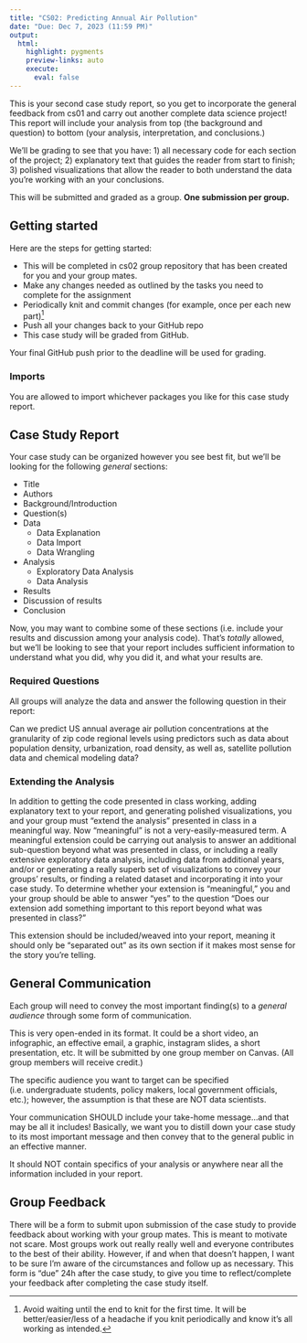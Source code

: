 ```yaml
---
title: "CS02: Predicting Annual Air Pollution"
date: "Due: Dec 7, 2023 (11:59 PM)"
output: 
  html: 
    highlight: pygments
    preview-links: auto
    execute:
      eval: false
---
```


This is your second case study report, so you get to incorporate the general feedback from cs01 and carry out another complete data science project! This report will include your analysis from top (the background and question) to bottom (your analysis, interpretation, and conclusions.)

We'll be grading to see that you have: 1) all necessary code for each section of the project; 2) explanatory text that guides the reader from start to finish; 3) polished visualizations that allow the reader to both understand the data you're working with an your conclusions.

This will be submitted and graded as a group. **One submission per group.**

## Getting started

Here are the steps for getting started:

-   This will be completed in cs02 group repository that has been created for you and your group mates.
-   Make any changes needed as outlined by the tasks you need to complete for the assignment
-   Periodically knit and commit changes (for example, once per each new part)[^1]
-   Push all your changes back to your GitHub repo
-   This case study will be graded from GitHub.

[^1]: Avoid waiting until the end to knit for the first time. It will be better/easier/less of a headache if you knit periodically and know it's all working as intended.

Your final GitHub push prior to the deadline will be used for grading.

### Imports

You are allowed to import whichever packages you like for this case study report.

## Case Study Report

Your case study can be organized however you see best fit, but we'll be looking for the following *general* sections:

-   Title
-   Authors
-   Background/Introduction
-   Question(s)
-   Data
    -   Data Explanation
    -   Data Import
    -   Data Wrangling
-   Analysis
    -   Exploratory Data Analysis
    -   Data Analysis
-   Results
-   Discussion of results
-   Conclusion

Now, you may want to combine some of these sections (i.e. include your results and discussion among your analysis code). That's *totally* allowed, but we'll be looking to see that your report includes sufficient information to understand what you did, why you did it, and what your results are.

### Required Questions

All groups will analyze the data and answer the following question in their report:

Can we predict US annual average air pollution concentrations at the granularity of zip code regional levels using predictors such as data about population density, urbanization, road density, as well as, satellite pollution data and chemical modeling data?

### Extending the Analysis

In addition to getting the code presented in class working, adding explanatory text to your report, and generating polished visualizations, you and your group must "extend the analysis" presented in class in a meaningful way. Now "meaningful" is not a very-easily-measured term. A meaningful extension could be carrying out analysis to answer an additional sub-question beyond what was presented in class, or including a really extensive exploratory data analysis, including data from additional years, and/or or generating a really superb set of visualizations to convey your groups' results, or finding a related dataset and incorporating it into your case study. To determine whether your extension is "meaningful," you and your group should be able to answer "yes" to the question "Does our extension add something important to this report beyond what was presented in class?"

This extension should be included/weaved into your report, meaning it should only be "separated out" as its own section if it makes most sense for the story you're telling.

## General Communication 

Each group will need to convey the most important finding(s) to a *general audience* through some form of communication.

This is very open-ended in its format. It could be a short video, an infographic, an effective email, a graphic, instagram slides, a short presentation, etc. It will be submitted by one group member on Canvas. (All group members will receive credit.)

The specific audience you want to target can be specified (i.e. undergraduate students, policy makers, local government officials, etc.); however, the assumption is that these are NOT data scientists.

Your communication SHOULD include your take-home message…and that may be all it includes! Basically, we want you to distill down your case study to its most important message and then convey that to the general public in an effective manner.

It should NOT contain specifics of your analysis or anywhere near all the information included in your report.

## Group Feedback

There will be a form to submit upon submission of the case study to provide feedback about working with your group mates. This is meant to motivate not scare. Most groups work out really really well and everyone contributes to the best of their ability. However, if and when that doesn't happen, I want to be sure I'm aware of the circumstances and follow up as necessary. This form is "due" 24h after the case study, to give you time to reflect/complete your feedback after completing the case study itself.
